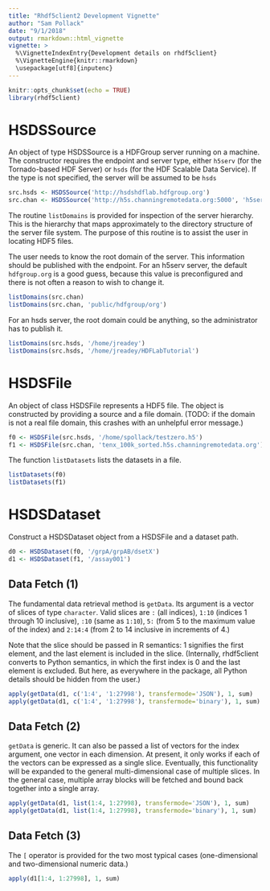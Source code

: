 ```yaml
---
title: "Rhdf5client2 Development Vignette"
author: "Sam Pollack"
date: "9/1/2018"
output: rmarkdown::html_vignette
vignette: >
  %\VignetteIndexEntry{Development details on rhdf5client}
  %\VignetteEngine{knitr::rmarkdown}
  \usepackage[utf8]{inputenc}
---
```


```r
knitr::opts_chunk$set(echo = TRUE)
library(rhdf5client)
```

# HSDSSource

An object of type HSDSSource is a HDFGroup server running on a machine. The 
constructor requires the endpoint and server type, either `h5serv` (for
the Tornado-based HDF Server) or `hsds` (for the HDF Scalable Data Service).
If the type is not specified, the server will be assumed to be `hsds`

```r
src.hsds <- HSDSSource('http://hsdshdflab.hdfgroup.org')
src.chan <- HSDSSource('http://h5s.channingremotedata.org:5000', 'h5serv')
```

The routine `listDomains` is provided for inspection of the server hierarchy.
This is the hierarchy that maps approximately to the directory structure of
the server file system. The purpose of this routine is to assist the user
in locating HDF5 files. 

The user needs to know the root domain of the server. This information 
should be published with the endpoint. For an h5serv server, the default 
`hdfgroup.org` is a good guess, because this value is preconfigured and 
there is not often a reason to wish to change it. 

```r
listDomains(src.chan)
listDomains(src.chan, 'public/hdfgroup/org')
```

For an hsds server, the root domain could be anything, so the administrator
has to publish it.

```r
listDomains(src.hsds, '/home/jreadey')
listDomains(src.hsds, '/home/jreadey/HDFLabTutorial')
```

# HSDSFile

An object of class HSDSFile represents a HDF5 file. The object is constructed 
by providing a source and a file domain. (TODO: if the domain is not a 
real file domain, this crashes with an unhelpful error message.)

```r
f0 <- HSDSFile(src.hsds, '/home/spollack/testzero.h5')
f1 <- HSDSFile(src.chan, 'tenx_100k_sorted.h5s.channingremotedata.org')
```

The function `listDatasets` lists the datasets in a file.

```r
listDatasets(f0)
listDatasets(f1)
```

# HSDSDataset

Construct a HSDSDataset object from a HSDSFile and a dataset path.

```r
d0 <- HSDSDataset(f0, '/grpA/grpAB/dsetX')
d1 <- HSDSDataset(f1, '/assay001')
```

## Data Fetch (1)

The fundamental data retrieval method is `getData`. Its argument is a
vector of slices of type `character`. Valid slices are `:` (all indices), 
`1:10` (indices 1 through 10 inclusive), `:10` (same as `1:10`), `5:` 
(from 5 to the maximum value of the index) and `2:14:4` (from 2 to 14 
inclusive in increments of 4.)

Note that the slice should be passed in R semantics: 1 signifies
the first element, and the last element is included in the slice. (Internally,
rhdf5client converts to Python semantics, in which the first index is 0 
and the last element is excluded. But here, as everywhere in the package,
all Python details should be hidden from the user.)

```r
apply(getData(d1, c('1:4', '1:27998'), transfermode='JSON'), 1, sum)
apply(getData(d1, c('1:4', '1:27998'), transfermode='binary'), 1, sum)
```

## Data Fetch (2)

`getData` is generic. It can also be passed a list of vectors for the index 
argument, one vector in each dimension. At present, it only works if 
each of the vectors can be expressed as a single slice. Eventually, this 
functionality will be expanded to the general multi-dimensional case of 
multiple slices. In the general case, multiple array blocks will be 
fetched and bound back together into a single array.

```r
apply(getData(d1, list(1:4, 1:27998), transfermode='JSON'), 1, sum)
apply(getData(d1, list(1:4, 1:27998), transfermode='binary'), 1, sum)
```

## Data Fetch (3)

The `[` operator is provided for the two most typical cases (one-dimensional and two-dimensional numeric data.)

```r
apply(d1[1:4, 1:27998], 1, sum)
```









